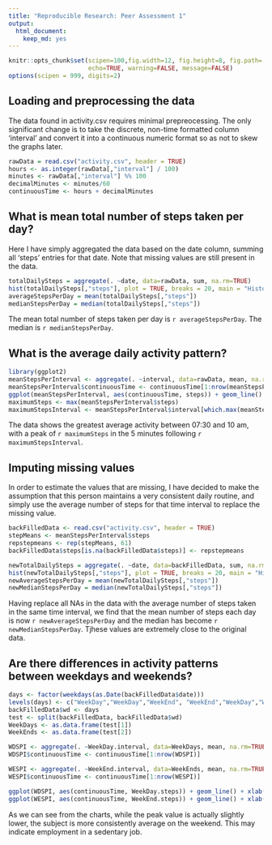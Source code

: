 ```yaml
---
title: "Reproducible Research: Peer Assessment 1"
output: 
  html_document:
    keep_md: yes
---
```

```r
knitr::opts_chunk$set(scipen=100,fig.width=12, fig.height=8, fig.path='Figs/',
                      echo=TRUE, warning=FALSE, message=FALSE)
options(scipen = 999, digits=2)
```

## Loading and preprocessing the data

The data found in activity.csv requires minimal prepreocessing. The only significant change is to take the discrete, non-time formatted column 'interval' and convert it into a continuous numeric format so as not to skew the graphs later.

```r
rawData = read.csv("activity.csv", header = TRUE)
hours <- as.integer(rawData[,"interval"] / 100)
minutes <- rawData[,"interval"] %% 100
decimalMinutes <- minutes/60
continuousTime <- hours + decimalMinutes
```

## What is mean total number of steps taken per day?

Here I have simply aggregated the data based on the date column, summing all 'steps' entries for that date. Note that missing values are still present in the data.

```r
totalDailySteps = aggregate(. ~date, data=rawData, sum, na.rm=TRUE)
hist(totalDailySteps[,"steps"], plot = TRUE, breaks = 20, main = "Histogram of Total Daily Steps", col = "lightblue", xlab = "Total Steps per Day")
averageStepsPerDay = mean(totalDailySteps[,"steps"])
medianStepsPerDay = median(totalDailySteps[,"steps"])
```
The mean total number of steps taken per day is `r averageStepsPerDay`. The median is `r medianStepsPerDay`.

## What is the average daily activity pattern?
```r
library(ggplot2)
meanStepsPerInterval <- aggregate(. ~interval, data=rawData, mean, na.rm=TRUE)
meanStepsPerInterval$continuousTime <- continuousTime[1:nrow(meanStepsPerInterval)]
ggplot(meanStepsPerInterval, aes(continuousTime, steps)) + geom_line() + xlab("Time Interval (24hr Time)") + ylab("Average Steps") + ggtitle("Daily Activity Pattern")
maximumSteps <- max(meanStepsPerInterval$steps)
maximumStepsInterval <- meanStepsPerInterval$interval[which.max(meanStepsPerInterval$steps)]
```

The data shows the greatest average activity between 07:30 and 10 am, with a peak of `r maximumSteps` in the 5 minutes following `r maximumStepsInterval`.

## Imputing missing values

In order to estimate the values that are missing, I have decided to make the assumption that this person maintains a very consistent daily routine, and simply use the average number of steps for that time interval to replace the missing value.

```r
backFilledData <- read.csv("activity.csv", header = TRUE)
stepMeans <- meanStepsPerInterval$steps
repstepmeans <- rep(stepMeans, 61)
backFilledData$steps[is.na(backFilledData$steps)] <- repstepmeans

newTotalDailySteps = aggregate(. ~date, data=backFilledData, sum, na.rm=TRUE)
hist(newTotalDailySteps[,"steps"], plot = TRUE, breaks = 20, main = "Histogram of Total Daily Steps", col = "lightblue", xlab = "Total Steps per Day")
newAverageStepsPerDay = mean(newTotalDailySteps[,"steps"])
newMedianStepsPerDay = median(newTotalDailySteps[,"steps"])
```

Having replace all NAs in the data with the average number of steps taken in the same time interval, we find that the mean number of steps each day is now `r newAverageStepsPerDay` and the median has become `r newMedianStepsPerDay`. Tjhese values are extremely close to the original data.

## Are there differences in activity patterns between weekdays and weekends?

```r
days <- factor(weekdays(as.Date(backFilledData$date)))
levels(days) <- c("WeekDay","WeekDay","WeekEnd", "WeekEnd","WeekDay","WeekDay","WeekDay")
backFilledData$wd <- days
test <- split(backFilledData, backFilledData$wd)
WeekDays <- as.data.frame(test[1])
WeekEnds <- as.data.frame(test[2])

WDSPI <- aggregate(. ~WeekDay.interval, data=WeekDays, mean, na.rm=TRUE)
WDSPI$continuousTime <- continuousTime[1:nrow(WDSPI)]

WESPI <- aggregate(. ~WeekEnd.interval, data=WeekEnds, mean, na.rm=TRUE)
WESPI$continuousTime <- continuousTime[1:nrow(WESPI)]

ggplot(WDSPI, aes(continuousTime, WeekDay.steps)) + geom_line() + xlab("Time Interval (24hr Time)") + ylab("Average Steps") + ggtitle("WeekDay Activity Pattern")
ggplot(WESPI, aes(continuousTime, WeekEnd.steps)) + geom_line() + xlab("Time Interval (24hr Time)") + ylab("Average Steps") + ggtitle("WeekEnd Activity Pattern")
```

As we can see from the charts, while the peak value is actually slightly lower, the subject is more consistently average on the weekend. This may indicate employment in a sedentary job.